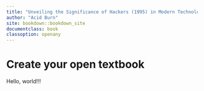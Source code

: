 ```yaml
---
title: "Unveiling the Significance of Hackers (1995) in Modern Technology Landscapes"
author: "Acid Burn"
site: bookdown::bookdown_site
documentclass: book
classoption: openany
---
```


# Create your open textbook

Hello, world!!!
